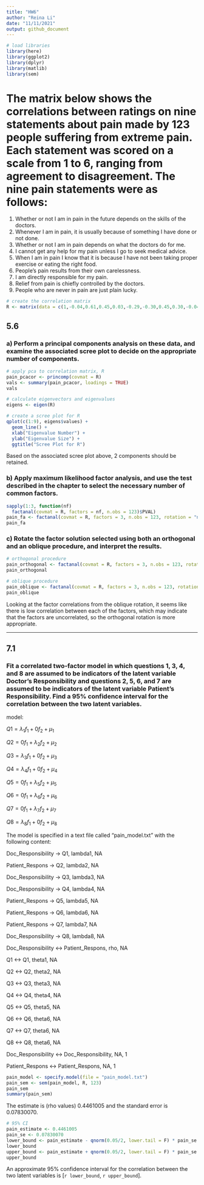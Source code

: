 ```yaml
---
title: "HW6"
author: "Reina Li"
date: "11/11/2021"
output: github_document
---
```


```r
# load libraries
library(here)
library(ggplot2)
library(dplyr)
library(matlib)
library(sem)
```

# The matrix below shows the correlations between ratings on nine statements about pain made by 123 people suffering from extreme pain. Each statement was scored on a scale from 1 to 6, ranging from agreement to disagreement. The nine pain statements were as follows:

1. Whether or not I am in pain in the future depends on the skills of the doctors.
2. Whenever I am in pain, it is usually because of something I have done or not done.
3. Whether or not I am in pain depends on what the doctors do for me.
4. I cannot get any help for my pain unless I go to seek medical advice.
5. When I am in pain I know that it is because I have not been taking proper exercise or eating the right food.
6. People's pain results from their own carelessness.
7. I am directly responsible for my pain.
8. Relief from pain is chiefly controlled by the doctors.
9. People who are never in pain are just plain lucky.

```r
# create the correlation matrix
R <- matrix(data = c(1,-0.04,0.61,0.45,0.03,-0.29,-0.30,0.45,0.30,-0.04,1,-0.07,-0.12,0.49,0.43,0.30,-0.31,-0.17,0.61,-0.07,1,0.59,0.03,-0.13,-0.24,0.59,0.32,0.45,-0.12,0.59,1,-0.08,-0.21,-0.19,0.63,0.37,0.03,0.49,0.03,-0.08,1,0.47,0.41,-0.14,-0.24,-0.29,0.43,-0.13,-0.21,0.47,1,0.63,-0.13,-0.15,-0.30,0.30,-0.24,-0.19,0.41,0.63,1,-0.26,-0.29,0.45,-0.31,0.59,0.63,-0.14,-0.13,-0.26,1,0.40,0.30,-0.17,0.32,0.37,-0.24,-0.15,-0.29,0.40,1), ncol=9, byrow = TRUE)
```

## 5.6

### a) Perform a principal components analysis on these data, and examine the associated scree plot to decide on the appropriate number of components.

```r
# apply pca to correlation matrix, R
pain_pcacor <- princomp(covmat = R)
vals <- summary(pain_pcacor, loadings = TRUE)
vals
```

```r
# calculate eigenvectors and eigenvalues
eigens <- eigen(R)

# create a scree plot for R
qplot(c(1:9), eigens$values) +
  geom_line() + 
  xlab("Eigenvalue Number") + 
  ylab("Eigenvalue Size") + 
  ggtitle("Scree Plot for R")
```

Based on the associated scree plot above, 2 components should be retained.

### b) Apply maximum likelihood factor analysis, and use the test described in the chapter to select the necessary number of common factors.

```r
sapply(1:3, function(nf)
  factanal(covmat = R, factors = nf, n.obs = 123)$PVAL)
pain_fa <- factanal(covmat = R, factors = 3, n.obs = 123, rotation = "none")
pain_fa
```

### c) Rotate the factor solution selected using both an orthogonal and an oblique procedure, and interpret the results.

```r
# orthogonal procedure
pain_orthogonal <- factanal(covmat = R, factors = 3, n.obs = 123, rotation = "varimax")
pain_orthogonal
```

```r
# oblique procedure
pain_oblique <- factanal(covmat = R, factors = 3, n.obs = 123, rotation = "promax")
pain_oblique
```

Looking at the factor correlations from the oblique rotation, it seems like there is low correlation between each of the factors, which may indicate that the factors are uncorrelated, so the orthogonal rotation is more appropriate.

-----

## 7.1

### Fit a correlated two-factor model in which questions 1, 3, 4, and 8 are assumed to be indicators of the latent variable Doctor's Responsibility and questions 2, 5, 6, and 7 are assumed to be indicators of the latent variable Patient's Responsibility. Find a 95% confidence interval for the correlation between the two latent variables.

model:

$Q1 = \lambda_{1}f_{1} + 0f_{2} + \mu_{1}$

$Q2 = 0f_{1} + \lambda_{2}f_{2} + \mu_{2}$

$Q3 = \lambda_{3}f_{1} + 0f_{2} + \mu_{3}$

$Q4 = \lambda_{4}f_{1} + 0f_{2} + \mu_{4}$

$Q5 = 0f_{1} + \lambda_{5}f_{2} + \mu_{5}$

$Q6 = 0f_{1} + \lambda_{6}f_{2} + \mu_{6}$

$Q7 = 0f_{1} + \lambda_{7}f_{2} + \mu_{7}$

$Q8 = \lambda_{8}f_{1} + 0f_{2} + \mu_{8}$

The model is specified in a text file called "pain_model.txt" with the following content:

Doc_Responsibility -> Q1, lambda1, NA

Patient_Respons -> Q2, lambda2, NA

Doc_Responsibility -> Q3, lambda3, NA

Doc_Responsibility -> Q4, lambda4, NA

Patient_Respons -> Q5, lambda5, NA

Patient_Respons -> Q6, lambda6, NA

Patient_Respons -> Q7, lambda7, NA

Doc_Responsibility -> Q8, lambda8, NA

Doc_Responsibility <-> Patient_Respons, rho, NA

Q1 <-> Q1, theta1, NA

Q2 <-> Q2, theta2, NA

Q3 <-> Q3, theta3, NA

Q4 <-> Q4, theta4, NA

Q5 <-> Q5, theta5, NA

Q6 <-> Q6, theta6, NA

Q7 <-> Q7, theta6, NA

Q8 <-> Q8, theta6, NA

Doc_Responsibility <-> Doc_Responsibility, NA, 1

Patient_Respons <-> Patient_Respons, NA, 1

```r
pain_model <- specify.model(file = "pain_model.txt")
pain_sem <- sem(pain_model, R, 123)
pain_sem
summary(pain_sem)
```

The estimate is (rho values) 0.4461005 and the standard error is 0.07830070.

```r
# 95% CI
pain_estimate <- 0.4461005
pain_se <- 0.07830070
lower_bound <- pain_estimate - qnorm(0.05/2, lower.tail = F) * pain_se
lower_bound
upper_bound <- pain_estimate + qnorm(0.05/2, lower.tail = F) * pain_se
upper_bound
```

An approximate 95% confidence interval for the correlation between the two latent variables is [`r lower_bound`, `r upper_bound`].